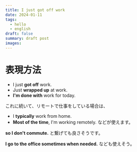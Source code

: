 ```yaml
---
title: I just got off work
date: 2024-01-11
tags:
  - hello
  - english
draft: false
summary: draft post
images:
---
```

# 表現方法
- I just **got off** work.
- Just **wrapped up** at work.
- **I'm done with** work for today.

これに続いて、リモートで仕事をしている場合は、

- I **typically** work from home.
- **Most of the time**, I'm working remotely.
などが使えます。

**so I don't commute.** と繋げても良さそうです。

**I go to the office sometimes when needed.** なども使えそう。
